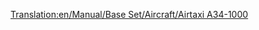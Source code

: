 [[Translation:en/Manual/Base Set/Aircraft/Airtaxi A34-1000]]

{{nl/Manual/Base Set/Aircraft/Vliegtuig|Name=Airtaxi A34-1000
|Image=[[File:en/Manual/Base Set/Aircraft/AirTaxiA34-1000.png|Airtaxi A34-1000]]
|Cost=34.812 (65,624)
|Speed=947 km/h (592 MPH)
|Annual=3.656 (7,312)
|Designed=2000
|Lifespan=25
|Capacity=75 passagiers & 10 zakken post
|Description=Het eerste "futuristische" vliegtuig. Fictief, maar blijkbaar ontworpen door Airtaxi/Airbus.
|Real-life=Fictief
}}